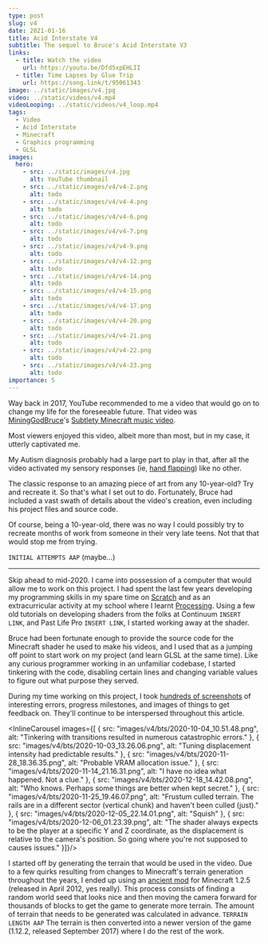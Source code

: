 ```yaml
---
type: post
slug: v4
date: 2021-01-16
title: Acid Interstate V4
subtitle: The sequel to Bruce's Acid Interstate V3
links:
  - title: Watch the video
    url: https://youtu.be/Dfd5xpEHLII
  - title: Time Lapses by Glue Trip
    url: https://song.link/t/95061343
image: ../static/images/v4.jpg
video: ../static/videos/v4.mp4
videoLooping: ../static/videos/v4_loop.mp4
tags:
  - Video
  - Acid Interstate
  - Minecraft
  - Graphics programming
  - GLSL
images:
  hero:
    - src: ../static/images/v4.jpg
      alt: YouTube thumbnail
    - src: ../static/images/v4/v4-2.png
      alt: todo
    - src: ../static/images/v4/v4-4.png
      alt: todo
    - src: ../static/images/v4/v4-6.png
      alt: todo
    - src: ../static/images/v4/v4-7.png
      alt: todo
    - src: ../static/images/v4/v4-9.png
      alt: todo
    - src: ../static/images/v4/v4-12.png
      alt: todo
    - src: ../static/images/v4/v4-14.png
      alt: todo
    - src: ../static/images/v4/v4-15.png
      alt: todo
    - src: ../static/images/v4/v4-17.png
      alt: todo
    - src: ../static/images/v4/v4-20.png
      alt: todo
    - src: ../static/images/v4/v4-21.png
      alt: todo
    - src: ../static/images/v4/v4-22.png
      alt: todo
    - src: ../static/images/v4/v4-23.png
      alt: todo
importance: 5
---
```


<MarkdownVideoPlayer video="videos/v4"/>

Way back in 2017, YouTube recommended to me a video that would go on to change my life for the foreseeable future. That video was [MiningGodBruce](https://www.youtube.com/MiningGodBruce)'s [Subtlety Minecraft music video](https://youtu.be/C1ZN_NRBWwI?feature=shared "TOPAZ - Subtlety | Minecraft Music Video").

Most viewers enjoyed this video, albeit more than most, but in my case, it utterly captivated me.

My Autism diagnosis probably had a large part to play in that, after all the video activated my sensory responses (ie, [hand flapping](https://certifiedautismcenter.com/2021/10/12/autism-stimming-and-hand-flapping-what-are-the-key-causes-and-behaviors/)) like no other.

The classic response to an amazing piece of art from any 10-year-old? Try and recreate it. So that's what I set out to do. Fortunately, Bruce had included a vast swath of details about the video's creation, even including his project files and source code.

Of course, being a 10-year-old, there was no way I could possibly try to recreate months of work from someone in their very late teens. Not that that would stop me from trying.

`INITIAL ATTEMPTS AAP` (maybe...)

---

Skip ahead to mid-2020. I came into possession of a computer that would allow me to work on this project. I had spent the last few years developing my programming skills in my spare time on [Scratch](https://scratch.mit.edu/) and as an extracurricular activity at my school where I learnt [Processing](https://processing.org/). Using a few old tutorials on developing shaders from the folks at Continuum `INSERT LINK`, and Past Life Pro `INSERT LINK`, I started working away at the shader.

Bruce had been fortunate enough to provide the source code for the Minecraft shader he used to make his videos, and I used that as a jumping off point to start work on my project (and learn GLSL at the same time). Like any curious programmer working in an unfamiliar codebase, I started tinkering with the code, disabling certain lines and changing variable values to figure out what purpose they served.

During my time working on this project, I took [hundreds of screenshots](https://photos.app.goo.gl/wYMRYWAyX56PUq588) of interesting errors, progress milestones, and images of things to get feedback on. They'll continue to be interspersed throughout this article.

<InlineCarousel images={[
  {
    src: "images/v4/bts/2020-10-04_10.51.48.png",
    alt: "Tinkering with transitions resulted in numerous catastrophic errors."
  },
  {
    src: "images/v4/bts/2020-10-03_13.26.06.png",
    alt: "Tuning displacement intensity had predictable results."
  },
	{
    src: "images/v4/bts/2020-11-28_18.36.35.png",
    alt: "Probable VRAM allocation issue."
  },
  {
    src: "images/v4/bts/2020-11-14_21.16.31.png",
    alt: "I have no idea what happened. Not a clue."
  },
  {
    src: "images/v4/bts/2020-12-18_14.42.08.png",
    alt: "Who knows. Perhaps some things are better when kept secret."
  },
  {
    src: "images/v4/bts/2020-11-25_19.46.07.png",
    alt: "Frustum culled terrain. The rails are in a different sector (vertical chunk) and haven't been culled (just)."
  },
  {
    src: "images/v4/bts/2020-12-05_22.14.01.png",
    alt: "Squish"
  },
  {
    src: "images/v4/bts/2020-12-06_01.23.39.png",
    alt: "The shader always expects to be the player at a specific Y and Z coordinate, as the displacement is relative to the camera's position. So going where you're not supposed to causes issues."
  }]}/>

I started off by generating the terrain that would be used in the video. Due to a few quirks resulting from changes to Minecraft's terrain generation throughout the years, I ended up using an [ancient mod](https://www.minecraftforum.net/forums/mapping-and-modding-java-edition/minecraft-mods/1280998-1-3-2-generator-ports-generate-terrain-from-older) for Minecraft 1.2.5 (released in April 2012, yes really). This process consists of finding a random world seed that looks nice and then moving the camera forward for thousands of blocks to get the game to generate more terrain. The amount of terrain that needs to be generated was calculated in advance.
`TERRAIN LENGTH AAP`
The terrain is then converted into a newer version of the game (1.12.2, released September 2017) where I do the rest of the work.